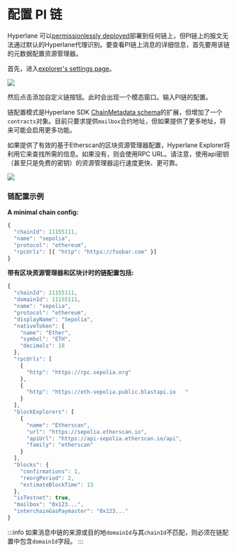 # 配置 PI 链

Hyperlane 可以[permissionlessly deployed](../../../deploy-hyperlane.mdx)部署到任何链上，但PI链上的报文无法通过默认的Hyperlane代理识别。要查看PI链上消息的详细信息，首先要用该链的元数据配置资源管理器。

首先，进入[explorer's settings page](https://explorer.hyperlane.xyz/settings)。

![](../../../../static/img/explorer-debugging/explorer-settings.png)

然后点击添加自定义链按钮。此时会出现一个模态窗口。输入PI链的配置。

链配置模式是Hyperlane SDK [ChainMetadata schema](https://github.com/hyperlane-xyz/hyperlane-monorepo/blob/main/typescript/sdk/src/consts/chainMetadata.ts#L21)的扩展，但增加了一个`contracts`对象。目前只要求提供`mailbox`合约地址，但如果提供了更多地址，将来可能会启用更多功能。

如果提供了有效的基于Etherscan的区块资源管理器配置，Hyperlane Explorer将利用它来查找所需的信息。如果没有，则会使用RPC URL。请注意，使用api密钥（甚至只是免费的密钥）的资源管理器运行速度更快、更可靠。

![](../../../../static/img/explorer-debugging/explorer-add-custom-chain.png)

### 链配置示例

**A minimal chain config:**

```js
{
  "chainId": 11155111,
  "name": "sepolia",
  "protocol": "ethereum",
  "rpcUrls": [{ "http": "https://foobar.com" }]
}
```

**带有区块资源管理器和区块计时的链配置包括:**

```js
{
  "chainId": 11155111,
  "domainId": 11155111,
  "name": "sepolia",
  "protocol": "ethereum",
  "displayName": "Sepolia",
  "nativeToken": {
    "name": "Ether",
    "symbol": "ETH",
    "decimals": 18
  },
  "rpcUrls": [
    {
      "http": "https://rpc.sepolia.org"
    },
    {
      "http": "https://eth-sepolia.public.blastapi.io	"
    }
  ],
  "blockExplorers": [
    {
      "name": "Etherscan",
      "url": "https://sepolia.etherscan.io",
      "apiUrl": "https://api-sepolia.etherscan.io/api",
      "family": "etherscan"
    }
  ],
  "blocks": {
    "confirmations": 1,
    "reorgPeriod": 2,
    "estimateBlockTime": 13
  },
  "isTestnet": true,
  "mailbox": "0x123...",
  "interchainGasPaymaster": "0x123..."
}
```

:::info
如果消息中链的来源或目的地`domainId`与其`chainId`不匹配，则必须在链配置中包含`domainId`字段。
:::
